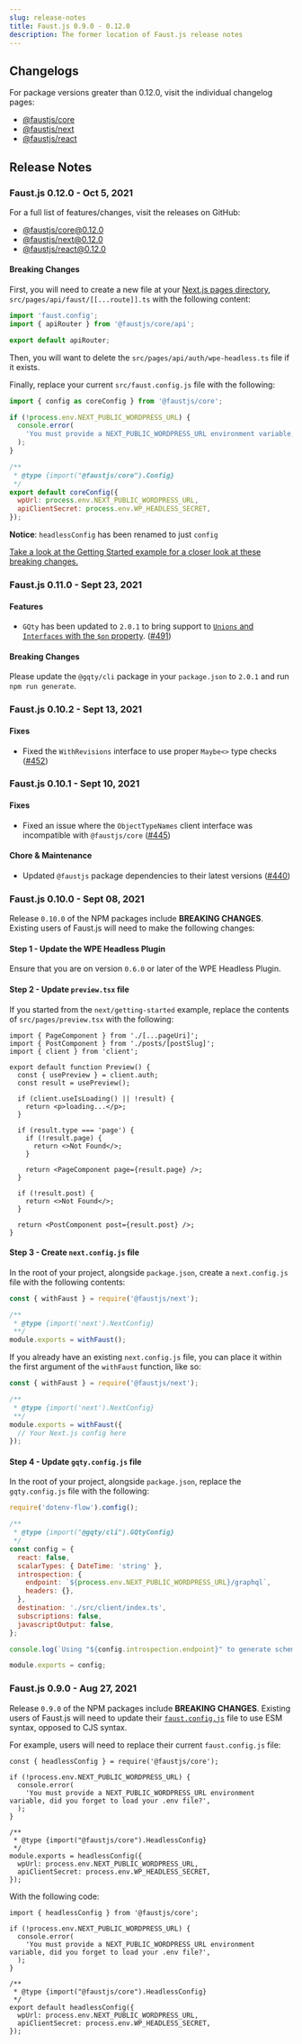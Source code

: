 ```yaml
---
slug: release-notes
title: Faust.js 0.9.0 - 0.12.0
description: The former location of Faust.js release notes
---
```


## Changelogs

For package versions greater than 0.12.0, visit the individual changelog pages:

- [@faustjs/core](./changelog/core)
- [@faustjs/next](./changelog/next)
- [@faustjs/react](./changelog/react)

## Release Notes

### Faust.js 0.12.0 - Oct 5, 2021

For a full list of features/changes, visit the releases on GitHub:

- [@faustjs/core@0.12.0](https://github.com/wpengine/faustjs/releases/tag/%40faustjs%2Fcore%400.12.0)
- [@faustjs/next@0.12.0](https://github.com/wpengine/faustjs/releases/tag/%40faustjs%2Fnext%400.12.0)
- [@faustjs/react@0.12.0](https://github.com/wpengine/faustjs/releases/tag/%40faustjs%2Freact%400.12.0)

#### Breaking Changes

First, you will need to create a new file at your [Next.js pages directory](https://nextjs.org/docs/basic-features/pages), `src/pages/api/faust/[[...route]].ts` with the following content:

```ts title="src/pages/api/faust/[[...route]].ts"
import 'faust.config';
import { apiRouter } from '@faustjs/core/api';

export default apiRouter;
```

Then, you will want to delete the `src/pages/api/auth/wpe-headless.ts` file if it exists.

Finally, replace your current `src/faust.config.js` file with the following:

```js title="src/faust.config.js" {1,12}
import { config as coreConfig } from '@faustjs/core';

if (!process.env.NEXT_PUBLIC_WORDPRESS_URL) {
  console.error(
    'You must provide a NEXT_PUBLIC_WORDPRESS_URL environment variable, did you forget to load your .env.local file?',
  );
}

/**
 * @type {import("@faustjs/core").Config}
 */
export default coreConfig({
  wpUrl: process.env.NEXT_PUBLIC_WORDPRESS_URL,
  apiClientSecret: process.env.WP_HEADLESS_SECRET,
});
```

**Notice**: `headlessConfig` has been renamed to just `config`

[Take a look at the Getting Started example for a closer look at these breaking changes.](https://github.com/wpengine/faustjs/tree/archive-legacy/examples/next/getting-started)

### Faust.js 0.11.0 - Sept 23, 2021

#### Features

- `GQty` has been updated to `2.0.1` to bring support to [`Unions` and `Interfaces` with the `$on` property](https://github.com/gqty-dev/gqty/releases). ([#491](https://github.com/wpengine/faustjs/pull/491))

#### Breaking Changes

Please update the `@gqty/cli` package in your `package.json` to `2.0.1` and run `npm run generate`.

### Faust.js 0.10.2 - Sept 13, 2021

#### Fixes

- Fixed the `WithRevisions` interface to use proper `Maybe<>` type checks ([#452](https://github.com/wpengine/faustjs/pull/452/files))

### Faust.js 0.10.1 - Sept 10, 2021

#### Fixes

- Fixed an issue where the `ObjectTypeNames` client interface was incompatible with `@faustjs/core` ([#445](https://github.com/wpengine/faustjs/pull/445))

#### Chore & Maintenance

- Updated `@faustjs` package dependencies to their latest versions ([#440](https://github.com/wpengine/faustjs/pull/440))

### Faust.js 0.10.0 - Sept 08, 2021

Release `0.10.0` of the NPM packages include **BREAKING CHANGES**. Existing users of Faust.js will need to make the following changes:

#### Step 1 - Update the WPE Headless Plugin

Ensure that you are on version `0.6.0` or later of the WPE Headless Plugin.

#### Step 2 - Update `preview.tsx` file

If you started from the `next/getting-started` example, replace the contents of `src/pages/preview.tsx` with the following:

```tsx
import { PageComponent } from './[...pageUri]';
import { PostComponent } from './posts/[postSlug]';
import { client } from 'client';

export default function Preview() {
  const { usePreview } = client.auth;
  const result = usePreview();

  if (client.useIsLoading() || !result) {
    return <p>loading...</p>;
  }

  if (result.type === 'page') {
    if (!result.page) {
      return <>Not Found</>;
    }

    return <PageComponent page={result.page} />;
  }

  if (!result.post) {
    return <>Not Found</>;
  }

  return <PostComponent post={result.post} />;
}
```

#### Step 3 - Create `next.config.js` file

In the root of your project, alongside `package.json`, create a `next.config.js` file with the following contents:

```js
const { withFaust } = require('@faustjs/next');

/**
 * @type {import('next').NextConfig}
 **/
module.exports = withFaust();
```

If you already have an existing `next.config.js` file, you can place it within the first argument of the `withFaust` function, like so:

```js
const { withFaust } = require('@faustjs/next');

/**
 * @type {import('next').NextConfig}
 **/
module.exports = withFaust({
  // Your Next.js config here
});
```

#### Step 4 - Update `gqty.config.js` file

In the root of your project, alongside `package.json`, replace the `gqty.config.js` file with the following:

```js
require('dotenv-flow').config();

/**
 * @type {import("@gqty/cli").GQtyConfig}
 */
const config = {
  react: false,
  scalarTypes: { DateTime: 'string' },
  introspection: {
    endpoint: `${process.env.NEXT_PUBLIC_WORDPRESS_URL}/graphql`,
    headers: {},
  },
  destination: './src/client/index.ts',
  subscriptions: false,
  javascriptOutput: false,
};

console.log(`Using "${config.introspection.endpoint}" to generate schema...`);

module.exports = config;
```

### Faust.js 0.9.0 - Aug 27, 2021

Release `0.9.0` of the NPM packages include **BREAKING CHANGES**. Existing users of Faust.js will need to update their [`faust.config.js`](https://github.com/wpengine/faustjs/blob/main/examples/next/getting-started/src/faust.config.js) file to use ESM syntax, opposed to CJS syntax.

For example, users will need to replace their current `faust.config.js` file:

```tsx
const { headlessConfig } = require('@faustjs/core');

if (!process.env.NEXT_PUBLIC_WORDPRESS_URL) {
  console.error(
    'You must provide a NEXT_PUBLIC_WORDPRESS_URL environment variable, did you forget to load your .env file?',
  );
}

/**
 * @type {import("@faustjs/core").HeadlessConfig}
 */
module.exports = headlessConfig({
  wpUrl: process.env.NEXT_PUBLIC_WORDPRESS_URL,
  apiClientSecret: process.env.WP_HEADLESS_SECRET,
});
```

With the following code:

```tsx
import { headlessConfig } from '@faustjs/core';

if (!process.env.NEXT_PUBLIC_WORDPRESS_URL) {
  console.error(
    'You must provide a NEXT_PUBLIC_WORDPRESS_URL environment variable, did you forget to load your .env file?',
  );
}

/**
 * @type {import("@faustjs/core").HeadlessConfig}
 */
export default headlessConfig({
  wpUrl: process.env.NEXT_PUBLIC_WORDPRESS_URL,
  apiClientSecret: process.env.WP_HEADLESS_SECRET,
});
```
